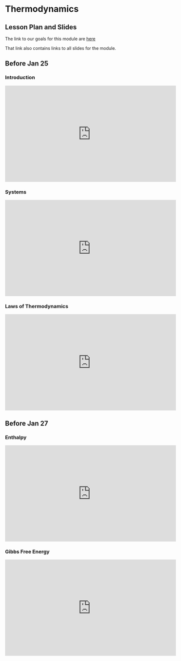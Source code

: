 

# Thermodynamics

## Lesson Plan and Slides

The link to our goals for this module are [here](https://docs.google.com/document/d/1hUbiYY9C-JaUin_4D_MQosKDF1aOxCNgqHVLn4VpId0/edit?usp=sharing)

That link also contains links to all slides for the module. 


## Before Jan 25

### Introduction

<iframe width="560" height="315" src="https://www.youtube.com/embed/Cye6VMNO6lw" frameborder="0" allow="accelerometer; autoplay; clipboard-write; encrypted-media; gyroscope; picture-in-picture" allowfullscreen></iframe>


### Systems

<iframe width="560" height="315" src="https://www.youtube.com/embed/T4Pcv8pcTRo" frameborder="0" allow="accelerometer; autoplay; clipboard-write; encrypted-media; gyroscope; picture-in-picture" allowfullscreen></iframe>


### Laws of Thermodynamics

<iframe width="560" height="315" src="https://www.youtube.com/embed/EA_hxAblI0U" frameborder="0" allow="accelerometer; autoplay; clipboard-write; encrypted-media; gyroscope; picture-in-picture" allowfullscreen></iframe>

## Before Jan 27

### Enthalpy 
<iframe width="560" height="315" src="https://www.youtube.com/embed/Qnl6LoGvjRI" frameborder="0" allow="accelerometer; autoplay; clipboard-write; encrypted-media; gyroscope; picture-in-picture" allowfullscreen></iframe>


### Gibbs Free Energy

<iframe width="560" height="315" src="https://www.youtube.com/embed/QS1OykuHzjk" frameborder="0" allow="accelerometer; autoplay; clipboard-write; encrypted-media; gyroscope; picture-in-picture" allowfullscreen></iframe>
